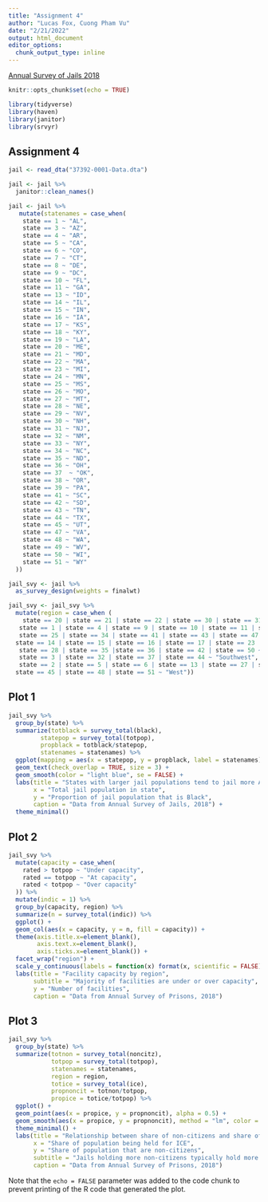 ```yaml
---
title: "Assignment 4"
author: "Lucas Fox, Cuong Pham Vu"
date: "2/21/2022"
output: html_document
editor_options: 
  chunk_output_type: inline
---
```


[Annual Survey of Jails 2018](https://www.icpsr.umich.edu/web/NACJD/series/7/studies)

```r
knitr::opts_chunk$set(echo = TRUE)

library(tidyverse)
library(haven)
library(janitor)
library(srvyr)
```

## Assignment 4


```r
jail <- read_dta("37392-0001-Data.dta")

jail <- jail %>%
  janitor::clean_names()

```

```r

jail <- jail %>%
   mutate(statenames = case_when(
    state == 1 ~ "AL",
    state == 3 ~ "AZ",
    state == 4 ~ "AR",
    state == 5 ~ "CA",
    state == 6 ~ "CO",
    state == 7 ~ "CT",
    state == 8 ~ "DE",
    state == 9 ~ "DC",
    state == 10 ~ "FL",
    state == 11 ~ "GA",
    state == 13 ~ "ID",
    state == 14 ~ "IL",
    state == 15 ~ "IN",
    state == 16 ~ "IA",
    state == 17 ~ "KS",
    state == 18 ~ "KY",
    state == 19 ~ "LA",
    state == 20 ~ "ME",
    state == 21 ~ "MD",
    state == 22 ~ "MA",
    state == 23 ~ "MI",
    state == 24 ~ "MN",
    state == 25 ~ "MS",
    state == 26 ~ "MO",
    state == 27 ~ "MT",
    state == 28 ~ "NE",
    state == 29 ~ "NV",
    state == 30 ~ "NH",
    state == 31 ~ "NJ",
    state == 32 ~ "NM",
    state == 33 ~ "NY",
    state == 34 ~ "NC",
    state == 35 ~ "ND",
    state == 36 ~ "OH",
    state == 37  ~ "OK",
    state == 38 ~ "OR",
    state == 39 ~ "PA",
    state == 41 ~ "SC",
    state == 42 ~ "SD",
    state == 43 ~ "TN",
    state == 44 ~ "TX",
    state == 45 ~ "UT",
    state == 47 ~ "VA",
    state == 48 ~ "WA",
    state == 49 ~ "WV",
    state == 50 ~ "WI",
    state == 51 ~ "WY"
  ))

jail_svy <- jail %>% 
  as_survey_design(weights = finalwt)

jail_svy <- jail_svy %>%
  mutate(region = case_when (
    state == 20 | state == 21 | state == 22 | state == 30 | state == 31 | state == 33 | state == 39 ~ "Northeast",
   state == 1 | state == 4 | state == 9 | state == 10 | state == 11 | state == 18 | state == 19 |
   state == 25 | state == 34 | state == 41 | state == 43 | state == 47 | state == 49 ~ "Southeast", 
  state == 14 | state == 15 | state == 16 | state == 17 | state == 23 | state == 24 | state == 26 |
   state == 28 | state == 35 |state == 36 | state == 42 | state == 50 ~ "Midwest", 
   state == 3 | state == 32 | state == 37 | state == 44 ~ "Southwest", 
   state == 2 | state == 5 | state == 6 | state == 13 | state == 27 | state == 29 | state == 38 | 
  state == 45 | state == 48 | state == 51 ~ "West"))
```

## Plot 1

```r

jail_svy %>%
  group_by(state) %>%
  summarize(totblack = survey_total(black),
         statepop = survey_total(totpop),
         propblack = totblack/statepop,
         statenames = statenames) %>%
  ggplot(mapping = aes(x = statepop, y = propblack, label = statenames)) +
  geom_text(check_overlap = TRUE, size = 3) +
  geom_smooth(color = "light blue", se = FALSE) +
  labs(title = "States with larger jail populations tend to jail more African Americans relatively",
       x = "Total jail population in state",
       y = "Proportion of jail population that is Black",
       caption = "Data from Annual Survey of Jails, 2018") +
  theme_minimal()
```

## Plot 2

```r
jail_svy %>%
  mutate(capacity = case_when(
    rated > totpop ~ "Under capacity",
    rated == totpop ~ "At capacity",
    rated < totpop ~ "Over capacity"
  )) %>%
  mutate(indic = 1) %>%
  group_by(capacity, region) %>%
  summarize(n = survey_total(indic)) %>%
  ggplot() +
  geom_col(aes(x = capacity, y = n, fill = capacity)) +
  theme(axis.title.x=element_blank(),
        axis.text.x=element_blank(),
        axis.ticks.x=element_blank()) +
  facet_wrap("region") +
  scale_y_continuous(labels = function(x) format(x, scientific = FALSE)) +
  labs(title = "Facility capacity by region",
       subtitle = "Majority of facilities are under or over capacity",
       y = "Number of facilities",
       caption = "Data from Annual Survey of Prisons, 2018")


```

## Plot 3

```r
jail_svy %>%
  group_by(state) %>%
  summarize(totnon = survey_total(noncitz),
            totpop = survey_total(totpop),
            statenames = statenames,
            region = region,
            totice = survey_total(ice),
            propnoncit = totnon/totpop,
            propice = totice/totpop) %>%
  ggplot() +
  geom_point(aes(x = propice, y = propnoncit), alpha = 0.5) +
  geom_smooth(aes(x = propice, y = propnoncit), method = "lm", color = "light blue") +
  theme_minimal() +
  labs(title = "Relationship between share of non-citizens and share of ICE arrests",
       x = "Share of population being held for ICE",
       y = "Share of population that are non-citizens",
       subtitle = "Jails holding more non-citizens typically hold more inmates for ICE",
       caption = "Data from Annual Survey of Prisons, 2018")

```

Note that the `echo = FALSE` parameter was added to the code chunk to prevent printing of the R code that generated the plot.
